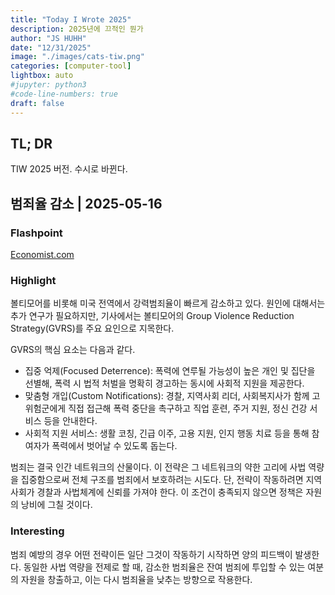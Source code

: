 ```yaml
---
title: "Today I Wrote 2025" 
description: 2025년에 끄적인 뭔가 
author: "JS HUHH"
date: "12/31/2025"
image: "./images/cats-tiw.png"
categories: [computer-tool]
lightbox: auto
#jupyter: python3
#code-line-numbers: true
draft: false
---
```


## TL; DR
TIW 2025 버전. 수시로 바뀐다. 

## 범죄율 감소 | 2025-05-16

### Flashpoint
  
[Economist.com](https://www.economist.com/united-states/2025/05/15/violent-crime-is-falling-rapidly-across-america)

### Highlight

볼티모어를 비롯해 미국 전역에서 강력범죄율이 빠르게 감소하고 있다. 원인에 대해서는 추가 연구가 필요하지만, 기사에서는 볼티모어의 Group Violence Reduction Strategy(GVRS)를 주요 요인으로 지목한다.

GVRS의 핵심 요소는 다음과 같다.

- 집중 억제(Focused Deterrence): 폭력에 연루될 가능성이 높은 개인 및 집단을 선별해, 폭력 시 법적 처벌을 명확히 경고하는 동시에 사회적 지원을 제공한다.
- 맞춤형 개입(Custom Notifications): 경찰, 지역사회 리더, 사회복지사가 함께 고위험군에게 직접 접근해 폭력 중단을 촉구하고 직업 훈련, 주거 지원, 정신 건강 서비스 등을 안내한다.
- 사회적 지원 서비스: 생활 코칭, 긴급 이주, 고용 지원, 인지 행동 치료 등을 통해 참여자가 폭력에서 벗어날 수 있도록 돕는다.

범죄는 결국 인간 네트워크의 산물이다. 이 전략은 그 네트워크의 약한 고리에 사법 역량을 집중함으로써 전체 구조를 범죄에서 보호하려는 시도다. 단, 전략이 작동하려면 지역사회가 경찰과 사법체계에 신뢰를 가져야 한다. 이 조건이 충족되지 않으면 정책은 자원의 낭비에 그칠 것이다.

### Interesting

범죄 예방의 경우 어떤 전략이든 일단 그것이 작동하기 시작하면 양의 피드백이 발생한다. 동일한 사법 역량을 전제로 할 때, 감소한 범죄율은 잔여 범죄에 투입할 수 있는 여분의 자원을 창출하고, 이는 다시 범죄율을 낮추는 방향으로 작용한다.